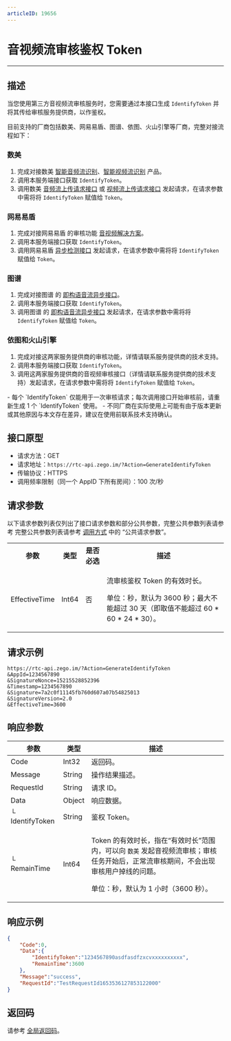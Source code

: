 ```yaml
---
articleID: 19656
---
```



# 音视频流审核鉴权 Token

- - -

## 描述

当您使用第三方音视频流审核服务时，您需要通过本接口生成 `IdentifyToken` 并将其传给审核服务提供商，以作鉴权。

目前支持的厂商包括数美、网易易盾、图谱、依图、火山引擎等厂商，完整对接流程如下：

### 数美

1. 完成对接数美 [智能音频流识别](https://www.ishumei.com/new/product/tj/audio)、[智能视频流识别](https://www.ishumei.com/new/product/tj/video) 产品。
2. 调用本服务端接口获取 `IdentifyToken`。
3. 调用数美 [音频流上传请求接口](https://help.ishumei.com/docs/tj/audioStream/versionV4/async/developDoc) 或 [视频流上传请求接口](https://help.ishumei.com/docs/tj/videoStream/versionV4/requestInterface/developDoc) 发起请求，在请求参数中需将将 `IdentifyToken` 赋值给 `Token`。

### 网易易盾

1. 完成对接网易易盾 的审核功能 [音视频解决方案](https://support.dun.163.com/documents/594247746924453888?docId=600827338598789120#%E5%8D%B3%E6%9E%84)。
2. 调用本服务端接口获取 `IdentifyToken`。
3. 调用网易易盾 [异步检测接口](https://support.dun.163.com/documents/594247746924453888?docId=600827510305206272) 发起请求，在请求参数中需将将 `IdentifyToken` 赋值给 `Token`。

### 图谱

1. 完成对接图谱 的 [即构语音流异步接口](https://docs-site.cloud.tuputech.com/docs/api/speech/speech-stream/stream-zego/)。
2. 调用本服务端接口获取 `IdentifyToken`。
3. 调用图谱 的 [即构语音流异步接口](https://docs-site.cloud.tuputech.com/docs/api/speech/speech-stream/stream-zego/) 发起请求，在请求参数中需将将 `IdentifyToken` 赋值给 `Token`。

### 依图和火山引擎

1. 完成对接这两家服务提供商的审核功能，详情请联系服务提供商的技术支持。
2. 调用本服务端接口获取 `IdentifyToken`。
3. 调用这两家服务提供商的音视频审核接口（详情请联系服务提供商的技术支持）发起请求，在请求参数中需将将 `IdentifyToken` 赋值给 `Token`。

<Warning title="注意">
- 每个 `IdentifyToken` 仅能用于一次审核请求；每次调用接口开始审核前，请重新生成 1 个 `IdentifyToken` 使用。
- 不同厂商在实际使用上可能有由于版本更新或其他原因与本文存在差异，建议在使用前联系技术支持确认。

</Warning>



## 接口原型

- 请求方法：GET
- 请求地址：`https://rtc-api.zego.im/?Action=GenerateIdentifyToken`
- 传输协议：HTTPS
- 调用频率限制（同一个 AppID 下所有房间）：100 次/秒

## 请求参数

以下请求参数列表仅列出了接口请求参数和部分公共参数，完整公共参数列表请参考 完整公共参数列表请参考 [调用方式](./../accessing-server-apis.mdx#公共请求参数) 中的 “公共请求参数”。


<table>
  
<tbody><tr>
<th>参数</th>
<th>类型</th>
<th>是否必选</th>
<th>描述</th>
</tr>
<tr>
<td>EffectiveTime</td>
<td>Int64</td>
<td>否</td>
<td><p>流审核鉴权 Token 的有效时长。</p><p>单位：秒，默认为 3600 秒；最大不能超过 30 天（即取值不能超过 60 * 60 * 24 * 30）。</p></td>
</tr>
</tbody></table>

## 请求示例

```
https://rtc-api.zego.im/?Action=GenerateIdentifyToken
&AppId=1234567890
&SignatureNonce=15215528852396
&Timestamp=1234567890
&Signature=7a2c0f11145fb760d607a07b54825013
&SignatureVersion=2.0
&EffectiveTime=3600
```

## 响应参数


| 参数 | 类型 | 描述 |
|---|---|---|
| Code | Int32 | 返回码。 |
| Message | String | 操作结果描述。 |
| RequestId | String | 请求 ID。 |
| Data | Object | 响应数据。 |
| └ IdentifyToken | String | 鉴权 Token。 |
| └ RemainTime | Int64 | <p>Token 的有效时长，指在“有效时长”范围内，可以向 <code>数美</code> 发起音视频流审核；审核任务开始后，正常流审核期间，不会出现审核用户掉线的问题。</p><p>单位：秒，默认为 1 小时（3600 秒）。</p> |


## 响应示例

```json
{
    "Code":0,
    "Data":{
        "IdentifyToken":"1234567890asdfasdfzxcvxxxxxxxxxx",
        "RemainTime":3600
    },
    "Message":"success",
    "RequestId":"TestRequestId1653536127853122000"
}
```

## 返回码

请参考 [全局返回码](!Return_Codes/Return_Codes)。

